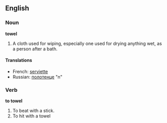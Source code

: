==English==

===Noun===

'''towel'''

#A cloth used for wiping, especially one used for drying anything wet, as a person after a bath.

====Translations====
*French: [[serviette]]
*Russian: [[полотенце]] "n"

===Verb===

'''to towel'''

#To beat with a stick.
#To hit with a towel